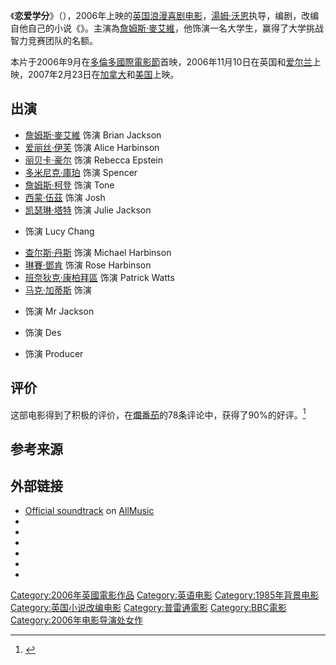 {{Infobox film
| name           = 恋爱学分
| original_name  = {{lang|en|''Starter for 10''}}
| image          = 
| caption        = 
| director       = [[湯姆·沃恩_(導演)|湯姆·沃恩]]
| producer       = {{Plain list | 
* [[汤姆·汉克斯|汤姆·汉克斯]]
* Pippa Harris
}}
| writer         = {{le|大卫·尼科尔斯|David Nicholls (writer)}}
| based_on       = 大卫·尼科尔斯所著《{{tsl|en|Starter for Ten (novel)|Starter for Ten}}》
| starring       = {{Plain list | 
* [[詹姆斯·麥艾維|詹姆斯·麥艾維]]
* [[爱丽丝·伊芙|爱丽丝·伊芙]]
* [[丽贝卡·豪尔|丽贝卡·豪尔]]
* [[多米尼克·庫珀|多米尼克·庫珀]]
* [[班奈狄克·康柏拜區|班奈狄克·康柏拜區]]
}}
| music          = {{tsl|en|Blake Neely||}}
| cinematography = Ashley Rowe
| editing        = Heather Persons
| studio         = {{Plain list | 
* [[普雷通公司|普雷通公司]]
* {{tsl|en|HBO Films||}}
* [[BBC電影|BBC電影]]
* [[尼尔街制作公司|尼尔街制作公司]]
}}
| distributor    = Icon Film Distribution
| released       = {{Film date|2006|11|10}}
| runtime        = 92分钟
| country        = 英国
| language       = 英语
| budget         = 
| gross          = $1,736,394<ref>{{cite web |url=http://www.boxofficemojo.com/movies/?id=starterforten.htm |title=Starter for 10 (2007) |publisher=Box Office Mojo |date= |accessdate=2010-08-06 |archive-date=2014-05-31 |archive-url=https://web.archive.org/web/20140531101512/http://www.boxofficemojo.com/movies/?id=starterforten.htm |dead-url=no }}</ref>
}}
《'''恋爱学分'''》（{{lang-en|''Starter for 10''}}），2006年上映的[[英国|英国]][[浪漫喜剧|浪漫喜剧]][[电影|电影]]，[[湯姆·沃恩_(導演)|湯姆·沃恩]]执导，{{le|大卫·尼科尔斯|David Nicholls (writer)}}编剧，改编自他自己的小说《{{tsl|en|Starter for Ten (novel)||Starter for Ten}}》。主演為[[詹姆斯·麥艾維|詹姆斯·麥艾維]]，他饰演一名大学生，赢得了大学挑战智力竞赛团队的名额。

本片于2006年9月在[[多倫多國際電影節|多倫多國際電影節]]首映，2006年11月10日在英国和[[爱尔兰|爱尔兰]]上映，2007年2月23日在[[加拿大|加拿大]]和[[美国|美国]]上映。

== 出演 ==
{{div col|colwidth=22em}}
* [[詹姆斯·麥艾維|詹姆斯·麥艾維]] 饰演 Brian Jackson
* [[爱丽丝·伊芙|爱丽丝·伊芙]] 饰演 Alice Harbinson
* [[丽贝卡·豪尔|丽贝卡·豪尔]] 饰演 Rebecca Epstein
* [[多米尼克·庫珀|多米尼克·庫珀]] 饰演 Spencer
* [[詹姆斯·柯登|詹姆斯·柯登]] 饰演 Tone
* [[西蒙·伍茲|西蒙·伍茲]] 饰演 Josh
* [[凯瑟琳·塔特|凯瑟琳·塔特]] 饰演 Julie Jackson
* {{tsl|en|Elaine Tan||}} 饰演 Lucy Chang
* [[查尔斯·丹斯|查尔斯·丹斯]] 饰演 Michael Harbinson
* [[琳賽·鄧肯|琳賽·鄧肯]] 饰演 Rose Harbinson
* [[班奈狄克·康柏拜區|班奈狄克·康柏拜區]] 饰演 Patrick Watts
* [[马克·加蒂斯|马克·加蒂斯]] 饰演 {{tsl|en|Bamber Gascoigne||}}
* {{tsl|en|James Gaddas||}} 饰演 Mr Jackson
* {{tsl|en|John Henshaw||}} 饰演 Des
* {{tsl|en|Ben Willbond||}} 饰演 {{tsl|en|University Challenge||}} Producer
{{div col end}}

== 评价 ==
这部电影得到了积极的评价，在[[爛番茄|爛番茄]]的78条评论中，获得了90%的好评。<ref>{{rotten-tomatoes|starter_for_ten|Starter For 10}}</ref>

== 参考来源 ==
{{Reflist}}

== 外部链接 ==
* [http://www.allmusic.com/album/starter-for-10-mw0000568005 Official soundtrack] {{Wayback|url=http://www.allmusic.com/album/starter-for-10-mw0000568005 |date=20190826161009 }} on [[AllMusic|AllMusic]]
* {{IMDb title|0477095}}
* {{allrovi movie|338094}}
* {{douban|1914682}}
* {{mojo title|starterforten}}
* {{rotten-tomatoes|starter_for_ten}}
* {{metacritic film|starter-for-10}}

{{Tom Hanks}}
{{DEFAULTSORT:Starter for 10}}
[[Category:2006年英國電影作品|Category:2006年英國電影作品]]
[[Category:英语电影|Category:英语电影]]
[[Category:1985年背景电影|Category:1985年背景电影]]
[[Category:英国小说改编电影|Category:英国小说改编电影]]
[[Category:普雷通電影|Category:普雷通電影]]
[[Category:BBC電影|Category:BBC電影]]
[[Category:2006年电影导演处女作|Category:2006年电影导演处女作]]